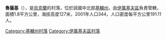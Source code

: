 {{coord|51|1|13|N|29|57|17|E|scale:30000|display=title}}

'''魯薩基'''（{{lang-uk|Русаки}}），是[[烏克蘭|烏克蘭]]的村落，位於該國中北部[[基輔州|基輔州]]，由[[伊萬基夫區|伊萬基夫區]]負責管轄，面積1.8平方公里，海拔高度127米，2001年人口344，人口密度每平方公里191.11人。

{{DEFAULTSORT:Русаки}}
[[Category:基輔州村落|Category:基輔州村落]]
[[Category:伊萬基夫區村落|Category:伊萬基夫區村落]]


{{Kiev-geo-stub}}